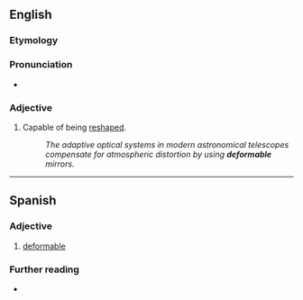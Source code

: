 {{also|déformable}}
==English==

===Etymology===
{{suffix|en|deform|able}}

===Pronunciation===
* {{a|UK}} {{IPA|en|[dɪˈfɔːməbəɫ]}}

===Adjective===
{{en-adj}}

# Capable of being [[reshape]]d.
#: ''The adaptive optical systems in modern astronomical telescopes compensate for atmospheric distortion by using '''deformable''' mirrors.''

----

==Spanish==

===Adjective===
{{es-adj}}

# [[#English|deformable]]

===Further reading===
* {{R:DRAE}}
